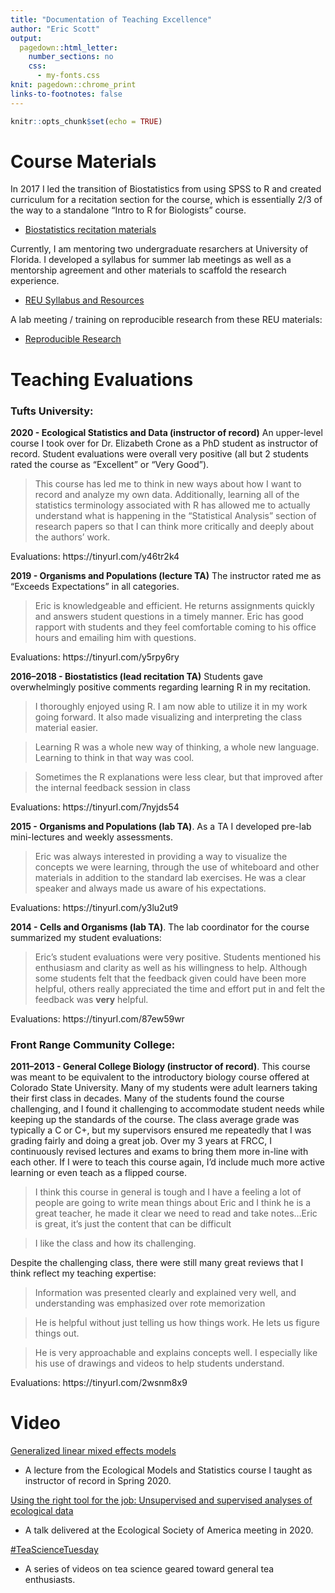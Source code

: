 ```yaml
---
title: "Documentation of Teaching Excellence"
author: "Eric Scott"
output:
  pagedown::html_letter:
    number_sections: no
    css:
      - my-fonts.css
knit: pagedown::chrome_print
links-to-footnotes: false
---
```


```r
knitr::opts_chunk$set(echo = TRUE)
```

# Course Materials

In 2017 I led the transition of Biostatistics from using SPSS to R and created curriculum for a recitation section for the course, which is essentially 2/3 of the way to a standalone "Intro to R for Biologists" course.

-   [Biostatistics recitation materials](https://github.com/Aariq/biostatistics-recitation-2018)

Currently, I am mentoring two undergraduate resarchers at University of Florida.
I developed a syllabus for summer lab meetings as well as a mentorship agreement and other materials to scaffold the research experience.

-   [REU Syllabus and Resources](https://github.com/BrunaLab/REU-resources)

A lab meeting / training on reproducible research from these REU materials:

-   [Reproducible Research](https://brunalab.github.io/reproducibility-presentation/)

# Teaching Evaluations

### Tufts University:

**2020 - Ecological Statistics and Data (instructor of record)**
An upper-level course I took over for Dr. Elizabeth Crone as a PhD student as instructor of record.
Student evaluations were overall very positive (all but 2 students rated the course as "Excellent" or "Very Good").

> This course has led me to think in new ways about how I want to record and analyze my own data.
> Additionally, learning all of the statistics terminology associated with R has allowed me to actually understand what is happening in the "Statistical Analysis" section of research papers so that I can think more critically and deeply about the authors' work.

Evaluations: https://tinyurl.com/y46tr2k4

**2019 - Organisms and Populations (lecture TA)**
The instructor rated me as "Exceeds Expectations" in all categories.

> Eric is knowledgeable and efficient.
> He returns assignments quickly and answers student questions in a timely manner.
> Eric has good rapport with students and they feel comfortable coming to his office hours and emailing him with questions.

Evaluations: https://tinyurl.com/y5rpy6ry

**2016--2018 - Biostatistics (lead recitation TA)**
Students gave overwhelmingly positive comments regarding learning R in my recitation.

> I thoroughly enjoyed using R.
> I am now able to utilize it in my work going forward.
> It also made visualizing and interpreting the class material easier.

> Learning R was a whole new way of thinking, a whole new language.
> Learning to think in that way was cool.

> Sometimes the R explanations were less clear, but that improved after the internal feedback session in class

Evaluations: https://tinyurl.com/7nyjds54

**2015 - Organisms and Populations (lab TA)**.
As a TA I developed pre-lab mini-lectures and weekly assessments.

> Eric was always interested in providing a way to visualize the concepts we were learning, through the use of whiteboard and other materials in addition to the standard lab exercises.
> He was a clear speaker and always made us aware of his expectations.

Evaluations: https://tinyurl.com/y3lu2ut9

**2014 - Cells and Organisms (lab TA)**.
The lab coordinator for the course summarized my student evaluations:

> Eric's student evaluations were very positive.
> Students mentioned his enthusiasm and clarity as well as his willingness to help.
> Although some students felt that the feedback given could have been more helpful, others really appreciated the time and effort put in and felt the feedback was **very** helpful.

Evaluations: https://tinyurl.com/87ew59wr

### Front Range Community College:

**2011--2013 - General College Biology (instructor of record)**.
This course was meant to be equivalent to the introductory biology course offered at Colorado State University.
Many of my students were adult learners taking their first class in decades.
Many of the students found the course challenging, and I found it challenging to accommodate student needs while keeping up the standards of the course.
The class average grade was typically a C or C+, but my supervisors ensured me repeatedly that I was grading fairly and doing a great job.
Over my 3 years at FRCC, I continuously revised lectures and exams to bring them more in-line with each other.
If I were to teach this course again, I'd include much more active learning or even teach as a flipped course.

> I think this course in general is tough and I have a feeling a lot of people are going to write mean things about Eric and I think he is a great teacher, he made it clear we need to read and take notes...Eric is great, it's just the content that can be difficult

> I like the class and how its challenging.

Despite the challenging class, there were still many great reviews that I think reflect my teaching expertise:

> Information was presented clearly and explained very well, and understanding was emphasized over rote memorization

> He is helpful without just telling us how things work.
> He lets us figure things out.

> He is very approachable and explains concepts well.
> I especially like his use of drawings and videos to help students understand.

Evaluations: https://tinyurl.com/2wsnm8x9

# Video


[Generalized linear mixed effects models](https://tinyurl.com/y5ogyr4f)

- A lecture from the Ecological Models and Statistics course I taught as instructor of record in Spring 2020.



[Using the right tool for the job: Unsupervised and supervised analyses of ecological data](https://youtu.be/gDkaMfKAg8s)

- A talk delivered at the Ecological Society of America meeting in 2020.


[\#TeaScienceTuesday](https://youtube.com/playlist?list=PLtlw9R1NVcT4FtL9LfTtcjdzuiBwkoMus)

- A series of videos on tea science geared toward general tea enthusiasts.
